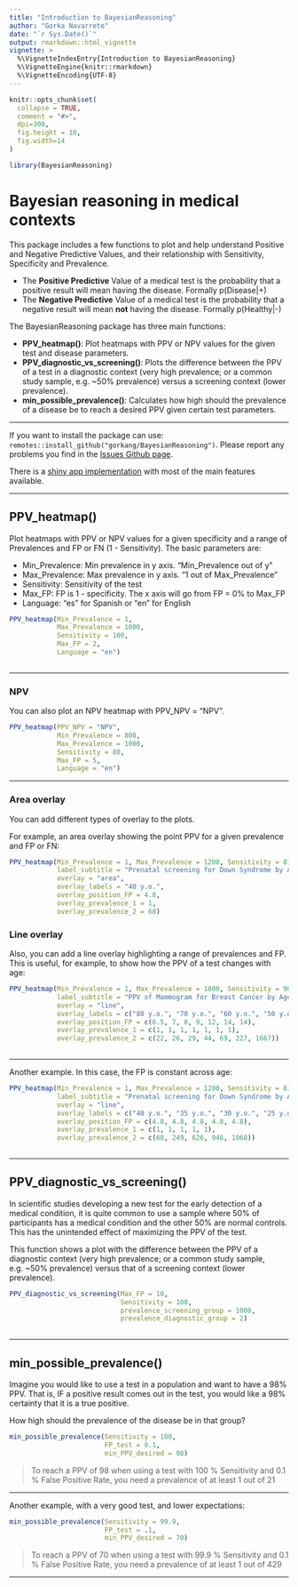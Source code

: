 ```yaml
---
title: "Introduction to BayesianReasoning"
author: "Gorka Navarrete"
date: "`r Sys.Date()`"
output: rmarkdown::html_vignette
vignette: >
  %\VignetteIndexEntry{Introduction to BayesianReasoning}
  %\VignetteEngine{knitr::rmarkdown}
  %\VignetteEncoding{UTF-8}
---
```


```r
knitr::opts_chunk$set(
  collapse = TRUE,
  comment = "#>",
  dpi=300,
  fig.height = 10,
  fig.width=14
)
```

```r
library(BayesianReasoning)
```

# Bayesian reasoning in medical contexts

This package includes a few functions to plot and help understand Positive and Negative Predictive Values, and their relationship with Sensitivity, Specificity and Prevalence.  

+ The **Positive Predictive** Value of a medical test is the probability that a positive result will mean having the disease. Formally p(Disease|+)
+ The **Negative Predictive** Value of a medical test is the probability that a negative result will mean **not** having the disease. Formally p(Healthy|-)  


The BayesianReasoning package has three main functions:  

+ **PPV_heatmap()**: Plot heatmaps with PPV or NPV values for the given test and disease parameters.
+ **PPV_diagnostic_vs_screening()**: Plots the difference between the PPV of a test in a diagnostic context (very high prevalence; or a common study sample, e.g. ~50% prevalence) versus a screening context (lower prevalence).
+ **min_possible_prevalence()**: Calculates how high should the prevalence of a disease be to reach a desired PPV given certain test parameters.  


--- 

If you want to install the package can use: `remotes::install_github("gorkang/BayesianReasoning")`. Please report any problems you find in the [Issues Github page](https://github.com/gorkang/BayesianReasoning/issues).  

There is a [shiny app implementation](https://gorkang.shinyapps.io/BayesianReasoning/) with most of the main features available.  

---


## PPV_heatmap()

Plot heatmaps with PPV or NPV values for a given specificity and a range of Prevalences and FP or FN (1 - Sensitivity). The basic parameters are:

* Min_Prevalence: Min prevalence in y axis. "Min_Prevalence out of y"  
* Max_Prevalence: Max prevalence in y axis. "1 out of Max_Prevalence"  
* Sensitivity: Sensitivity of the test  
* Max_FP: FP is 1 - specificity. The x axis will go from FP = 0% to Max_FP  
* Language: "es" for Spanish or "en" for English  

```r

PPV_heatmap(Min_Prevalence = 1,
            Max_Prevalence = 1000, 
            Sensitivity = 100, 
            Max_FP = 2, 
            Language = "en")
            
```  




---   

### NPV

You can also plot an NPV heatmap with PPV_NPV = "NPV".  

```r

PPV_heatmap(PPV_NPV = "NPV",
            Min_Prevalence = 800,
            Max_Prevalence = 1000, 
            Sensitivity = 80, 
            Max_FP = 5, 
            Language = "en")

```



--- 


### Area overlay

You can add different types of overlay to the plots. 

For example, an area overlay showing the point PPV for a given prevalence and FP or FN:  


```r

PPV_heatmap(Min_Prevalence = 1, Max_Prevalence = 1200, Sensitivity = 81, Max_FP = 5,
            label_subtitle = "Prenatal screening for Down Syndrome by Age",
            overlay = "area",
            overlay_labels = "40 y.o.",
            overlay_position_FP = 4.8,
            overlay_prevalence_1 = 1,
            overlay_prevalence_2 = 68)

```




### Line overlay

Also, you can add a line overlay highlighting a range of prevalences and FP. This is useful, for example, to show how the PPV of a test changes with age:  


```r
PPV_heatmap(Min_Prevalence = 1, Max_Prevalence = 1800, Sensitivity = 90, Max_FP = 15, 
            label_subtitle = "PPV of Mammogram for Breast Cancer by Age",
            overlay = "line", 
            overlay_labels = c("80 y.o.", "70 y.o.", "60 y.o.", "50 y.o.", "40 y.o.", "30 y.o.", "20  y.o."),
            overlay_position_FP = c(6.5, 7, 8, 9, 12, 14, 14),
            overlay_prevalence_1 = c(1, 1, 1, 1, 1, 1, 1),
            overlay_prevalence_2 = c(22, 26, 29, 44, 69, 227, 1667))
                
```


---   

Another example. In this case, the FP is constant across age:

```r

PPV_heatmap(Min_Prevalence = 1, Max_Prevalence = 1200, Sensitivity = 81, Max_FP = 5,
            label_subtitle = "Prenatal screening for Down Syndrome by Age",
            overlay = "line",
            overlay_labels = c("40 y.o.", "35 y.o.", "30 y.o.", "25 y.o.", "20 y.o."),
            overlay_position_FP = c(4.8, 4.8, 4.8, 4.8, 4.8),
            overlay_prevalence_1 = c(1, 1, 1, 1, 1),
            overlay_prevalence_2 = c(68, 249, 626, 946, 1068))
                
```


---   

## PPV_diagnostic_vs_screening()

In scientific studies developing a new test for the early detection of a medical condition, it is quite common to use a sample where 50% of participants has a medical condition and the other 50% are normal controls. This has the unintended effect of maximizing the PPV of the test.  

This function shows a plot with the difference between the PPV of a diagnostic context (very high prevalence; or a common study sample, e.g. ~50% prevalence) versus that of a screening context (lower prevalence).  


```r

PPV_diagnostic_vs_screening(Max_FP = 10, 
                            Sensitivity = 100, 
                            prevalence_screening_group = 1000, 
                            prevalence_diagnostic_group = 2)
                            
```  




---   

## min_possible_prevalence()

Imagine you would like to use a test in a population and want to have a 98% PPV. That is, IF a positive result comes out in the test, you would like a 98% certainty that it is a true positive.  

How high should the prevalence of the disease be in that group?  

```r 
min_possible_prevalence(Sensitivity = 100, 
                        FP_test = 0.1, 
                        min_PPV_desired = 98)
```

> To reach a PPV of 98 when using a test with 100 % Sensitivity and 0.1 % False Positive Rate, you need a prevalence of at least 1 out of 21

--- 

Another example, with a very good test, and lower expectations:  

```r 
min_possible_prevalence(Sensitivity = 99.9, 
                        FP_test = .1, 
                        min_PPV_desired = 70)
```

> To reach a PPV of 70 when using a test with 99.9 % Sensitivity and 0.1 % False Positive Rate, you need a prevalence of at least 1 out of 429

--- 

